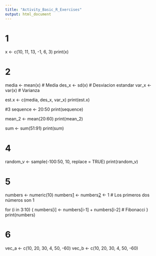 ```yaml
---
title: "Activity_Basic_R_Exercises"
output: html_document
---
```


# 1
x <- c(10, 11, 13, -1, 6, 3)
print(x)

# 2
media <- mean(x) # Media
des_x <- sd(x) # Desviacion estandar
var_x <- var(x) # Varianza

est.x <- c(media, des_x, var_x)
print(est.x)

#3
sequence <- 20:50
print(sequence)

mean_2 <- mean(20:60)
print(mean_2)

sum <- sum(51:91)
print(sum)

# 4
random_v <- sample(-100:50, 10, replace = TRUE)
print(random_v)

# 5
numbers <- numeric(10)
numbers[1] <- numbers[2] <- 1  # Los primeros dos números son 1

for (i in 3:10) {
  numbers[i] <- numbers[i-1] + numbers[i-2]  # Fibonacci
}
print(numbers)

# 6
vec_a <- c(10, 20, 30, 4, 50, -60)
vec_b <- c(10, 20, 30, 4, 50, -60)
